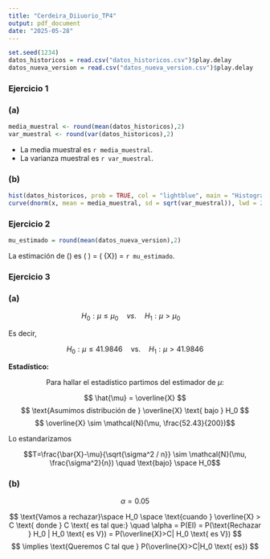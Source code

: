 ```yaml
---
title: "Cerdeira_Diiuorio_TP4"
output: pdf_document
date: "2025-05-28"
---
```


```r
set.seed(1234)
datos_historicos = read.csv("datos_historicos.csv")$play.delay
datos_nueva_version = read.csv("datos_nueva_version.csv")$play.delay

```

### Ejercicio 1
### (a)

```r
media_muestral <- round(mean(datos_historicos),2)
var_muestral <- round(var(datos_historicos),2)

``` 

* La media muestral es `r media_muestral`.
* La varianza muestral es `r var_muestral`.

### (b)

``` r
hist(datos_historicos, prob = TRUE, col = "lightblue", main = "Histograma de densidad de datos historicos")
curve(dnorm(x, mean = media_muestral, sd = sqrt(var_muestral)), lwd = 2, lty = 2, add = TRUE, col = "darkred")

```

### Ejercicio 2

```r

mu_estimado = round(mean(datos_nueva_version),2)

```

La estimación de \(\mu\) es \( \hat{\mu} \) = \( \bar{X}\) = `r mu_estimado`.

### Ejercicio 3

### (a)

$$ H_0: \mu \leq \mu_0\quad vs.\quad H_1: \mu > \mu_0\quad $$ 

Es decir,

$$ H_0: \mu \leq 41.9846 \quad\text{vs}.\quad  H_1: \mu > 41.9846 $$

**Estadístico:** 

$$ \text{Para hallar el estadístico partimos del estimador de } \mu: $$ 

$$ \hat{\mu} = \overline{X} $$
$$ \text{Asumimos distribución de } \overline{X} \text{ bajo } H_0 $$
$$ \overline{X} \sim \mathcal{N}(\mu, \frac{52.43}{200})$$

Lo estandarizamos

$$T=\frac{\bar{X}-\mu}{\sqrt{\sigma^2 / n}} \sim \mathcal{N}(\mu, \frac{\sigma^2}{n}) \quad \text{bajo} \space H_0$$


### (b)

$$ \alpha = 0.05 $$



$$ \text{Vamos a rechazar}\space H_0 \space \text{cuando } \overline{X} > C \text{ donde } C \text{ es tal que:} \quad \alpha = P(EI) = P(\text{Rechazar } H_0 | H_0  \text{ es V}) = P(\overline{X}>C| H_0 \text{ es V})  $$
$$ \implies \text{Queremos C tal que } P(\overline{X}>C|H_0 \text{ es}) $$





